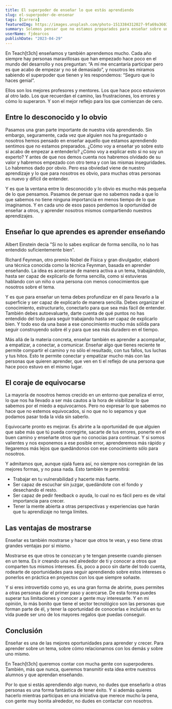 ```yaml
---
title: El superpoder de enseñar lo que estás aprendiendo
slug: el-superpoder-de-ensenar
tags: [Carrera]
featuredImg: https://images.unsplash.com/photo-1513384312027-9fa69a360337?ixlib=rb-4.0.3&ixid=MnwxMjA3fDB8MHxwaG90by1wYWdlfHx8fGVufDB8fHx8&auto=format&fit=crop&w=2071&q=80
summary: Solemos pensar que no estamos preparados para enseñar sobre un tema, pero aquí quiero hablaros del superpoder de enseñar aquello que estás aprendiendo.
userName: fjdearcos
publishDate: "2023-04-29"
---
```


En Teach[t3ch] enseñamos y también aprendemos mucho. Cada año siempre hay personas maravillosas que han empezado hace poco en el mundo del desarrollo y nos preguntan: “A mí me encantaría participar pero es que acabo de empezar y no sé demasiado”, y nosotros les miramos sabiendo el superpoder que tienen y les respondemos: “Seguro que lo haces genial”.

Ellos son los mejores profesores y mentores. Los que hace poco estuvieron al otro lado. Los que recuerdan el camino, las frustraciones, los errores y cómo lo superaron. Y son el mejor reflejo para los que comienzan de cero.

## Entre lo desconocido y lo obvio

Pasamos una gran parte importante de nuestra vida aprendiendo. Sin embargo, seguramente, cada vez que alguien nos ha preguntado o nosotros hemos pensado en enseñar aquello que estamos aprendiendo sentimos que no estamos preparados. ¿Cómo voy a enseñar yo sobre esto si acabo de empezar a entenderlo? ¿Cómo voy a explicar esto si no soy un experto? Y antes de que nos demos cuenta nos habremos olvidado de su valor y habremos empezado con otro tema y con las mismas inseguridades. Lo habremos dado por obvio. Pero esa obviedad viene de nuestro aprendizaje y lo que para nosotros es obvio, para muchas otras personas es nuevo y difícil de entender.

Y es que la ventana entre lo desconocido y lo obvio es mucho más pequeña de lo que pensamos. Pasamos de pensar que no sabemos nada a que lo que sabemos no tiene ninguna importancia en menos tiempo de lo que imaginamos. Y en cada uno de esos pasos perdemos la oportunidad de enseñar a otros, y aprender nosotros mismos compartiendo nuestros aprendizajes.

## Enseñar lo que aprendes es aprender enseñando

Albert Einstein decía "Si no lo sabes explicar de forma sencilla, no lo has entendido suficientemente bien”.

Richard Feynman, otro premio Nobel de Física y gran divulgador, elaboró una técnica conocida como la técnica Feynman, basada en aprender enseñando. La idea es acercarse de manera activa a un tema, trabajándolo, hasta ser capaz de explicarlo de forma sencilla, como si estuvieras hablando con un niño o una persona con menos conocimientos que nosotros sobre el tema.

Y es que para enseñar un tema debes profundizar en él para llevarlo a la superficie y ser capaz de explicarlo de manera sencilla. Debes organizar el conocimiento, estructurarlo, conectarlo para que sea más fácil de entender. También debes autoevaluarte, darte cuenta de qué puntos no has entendido del todo para seguir trabajando hasta ser capaz de explicarlo bien. Y todo eso da una base a ese conocimiento mucho más sólida para seguir construyendo sobre él y para que sea más duradero en el tiempo.

Más allá de la materia concreta, enseñar también es aprender a acompañar, a empatizar, a conectar, a comunicar. Enseñar algo que tienes reciente te permite compartir el camino y no sólo el resultado, con tus fallos, tus luchas y tus hitos. Ésto te permite conectar y empatizar mucho más con las personas que quieren aprender, que ven en ti el reflejo de una persona que hace poco estuvo en el mismo lugar.

## El coraje de equivocarse

La mayoría de nosotros hemos crecido en un entorno que penaliza el error, lo que nos ha llevado a ser más cautos a la hora de visibilizar lo que sabemos por el miedo a equivocarnos. Pero no expresar lo que sabemos no hace que no estemos equivocados, si no que no lo sepamos y que podamos pasar toda la vida sin saberlo.

Equivocarte pronto es mejorar. Es abrirte a la oportunidad de que alguien que sabe más que tú pueda corregirte, sacarte de tus errores, ponerte en el buen camino y enseñarte otros que no conocías para continuar. Y si somos valientes y nos exponemos a ese posible error, aprenderemos más rápido y llegaremos más lejos que quedándonos con ese conocimiento sólo para nosotros.

Y admitamos que, aunque ojalá fuera así, no siempre nos corregirán de las mejores formas, y no pasa nada. Esto también te permitirá:

- Trabajar en tu vulnerabilidad y hacerte más fuerte.
- Ser capaz de escuchar sin juzgar, quedándote con el fondo y desechando el resto.
- Ser capaz de pedir feedback o ayuda, lo cual no es fácil pero es de vital importancia para crecer.
- Tener la mente abierta a otras perspectivas y experiencias que harán que tu aprendizaje no tenga límites.

## Las ventajas de mostrarse

Enseñar es también mostrarse y hacer que otros te vean, y eso tiene otras grandes ventajas por sí mismo.

Mostrarse es que otros te conozcan y te tengan presente cuando piensen en un tema. Es ir creando una red alrededor de ti y conocer a otros que comparten tus mismos intereses. Es, poco a poco sin darte del todo cuenta, rodearte de oportunidades para seguir aprendiendo sobre estos intereses o ponerlos en práctica en proyectos con los que siempre soñaste.

Y si eres introvertido como yo, es una gran forma de abrirte, pues permites a otras personas dar el primer paso y acercarse. De esta forma puedes superar tus limitaciones y conocer a gente muy interesante. Y en mi opinión, lo más bonito que tiene el sector tecnológico son las personas que forman parte de él, y tener la oportunidad de conocerlas e incluirlas en tu vida puede ser uno de los mayores regalos que puedas conseguir.

## Conclusión

Enseñar es una de las mejores oportunidades para aprender y crecer. Para aprender sobre un tema, sobre cómo relacionarnos con los demás y sobre uno mismo.

En Teach[t3ch] queremos contar con mucha gente con superpoderes. También, más que nunca, queremos transmitir esta idea entre nuestros alumnos y que aprendan enseñando.

Por lo que si estás aprendiendo algo nuevo, no dudes que enseñarlo a otras personas es una forma fantástica de tener éxito. Y si además quieres hacerlo mientras participas en una iniciativa que merece mucho la pena, con gente muy bonita alrededor, no dudes en contactar con nosotros.
